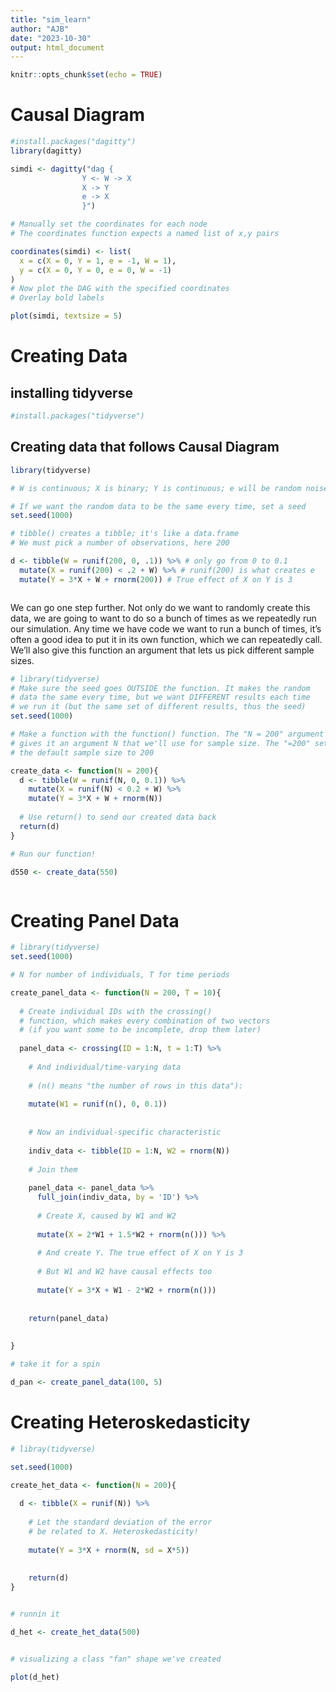 ```yaml
---
title: "sim_learn"
author: "AJB"
date: "2023-10-30"
output: html_document
---
```


```r
knitr::opts_chunk$set(echo = TRUE)
```

# Causal Diagram

```r
#install.packages("dagitty")
library(dagitty)

```


```r

simdi <- dagitty("dag {
                Y <- W -> X
                X -> Y
                e -> X
                }")

# Manually set the coordinates for each node
# The coordinates function expects a named list of x,y pairs

coordinates(simdi) <- list(
  x = c(X = 0, Y = 1, e = -1, W = 1),
  y = c(X = 0, Y = 0, e = 0, W = -1)
)
# Now plot the DAG with the specified coordinates
# Overlay bold labels

plot(simdi, textsize = 5)


```

# Creating Data

## installing tidyverse

```r
#install.packages("tidyverse")

```

## Creating data that follows Causal Diagram

```r

library(tidyverse)

# W is continuous; X is binary; Y is continuous; e will be random noise

# If we want the random data to be the same every time, set a seed
set.seed(1000)

# tibble() creates a tibble; it's like a data.frame
# We must pick a number of observations, here 200

d <- tibble(W = runif(200, 0, .1)) %>% # only go from 0 to 0.1
  mutate(X = runif(200) < .2 + W) %>% # runif(200) is what creates e
  mutate(Y = 3*X + W + rnorm(200)) # True effect of X on Y is 3



```

We can go one step further. Not only do we want to randomly create this data, we are going to want to do so a bunch of times as we repeatedly run our simulation. Any time we have code we want to run a bunch of times, it’s often a good idea to put it in its own function, which we can repeatedly call. We’ll also give this function an argument that lets us pick different sample sizes.

```r
# library(tidyverse)
# Make sure the seed goes OUTSIDE the function. It makes the random 
# data the same every time, but we want DIFFERENT results each time 
# we run it (but the same set of different results, thus the seed)
set.seed(1000)

# Make a function with the function() function. The "N = 200" argument 
# gives it an argument N that we'll use for sample size. The "=200" sets
# the default sample size to 200

create_data <- function(N = 200){
  d <- tibble(W = runif(N, 0, 0.1)) %>%
    mutate(X = runif(N) < 0.2 + W) %>%
    mutate(Y = 3*X + W + rnorm(N))
  
  # Use return() to send our created data back
  return(d)
}

# Run our function!

d550 <- create_data(550)



```


# Creating Panel Data

```r
# library(tidyverse)
set.seed(1000)

# N for number of individuals, T for time periods

create_panel_data <- function(N = 200, T = 10){
  
  # Create individual IDs with the crossing()
  # function, which makes every combination of two vectors
  # (if you want some to be incomplete, drop them later)
  
  panel_data <- crossing(ID = 1:N, t = 1:T) %>%
    
    # And individual/time-varying data
    
    # (n() means "the number of rows in this data"):
    
    mutate(W1 = runif(n(), 0, 0.1))
  
  
    # Now an individual-specific characteristic
  
    indiv_data <- tibble(ID = 1:N, W2 = rnorm(N))
    
    # Join them
    
    panel_data <- panel_data %>%
      full_join(indiv_data, by = 'ID') %>%
      
      # Create X, caused by W1 and W2
      
      mutate(X = 2*W1 + 1.5*W2 + rnorm(n())) %>%
      
      # And create Y. The true effect of X on Y is 3
      
      # But W1 and W2 have causal effects too
      
      mutate(Y = 3*X + W1 - 2*W2 + rnorm(n()))
    
    
    return(panel_data)
    
    
}
```


```r
# take it for a spin

d_pan <- create_panel_data(100, 5)


```


# Creating Heteroskedasticity

```r

# libray(tidyverse)

set.seed(1000)

create_het_data <- function(N = 200){
  
  d <- tibble(X = runif(N)) %>%
    
    # Let the standard deviation of the error
    # be related to X. Heteroskedasticity!
    
    mutate(Y = 3*X + rnorm(N, sd = X*5))
  
  
    return(d)
}



```

```r
# runnin it

d_het <- create_het_data(500)



```

```r
# visualizing a class "fan" shape we've created

plot(d_het)



```






